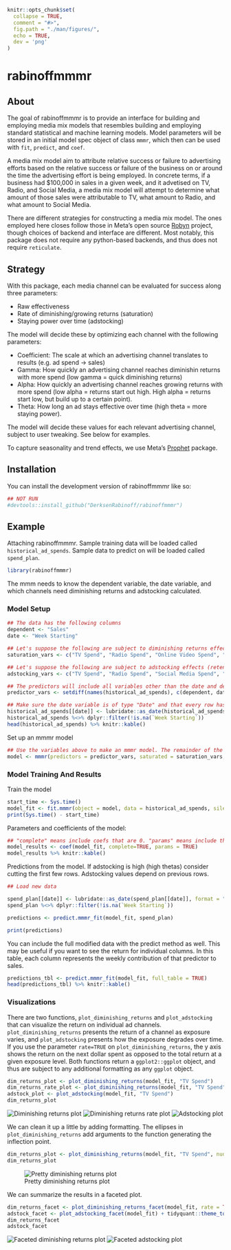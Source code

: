 ```r
knitr::opts_chunk$set(
  collapse = TRUE,
  comment = "#>",
  fig.path = "./man/figures/",
  echo = TRUE,
  dev = 'png'
)
```
  
# rabinoffmmmr

<!-- badges: start -->
<!-- badges: end -->

## About

The goal of rabinoffmmmr is to provide an interface for building and employing media mix models that resembles building and employing standard statistical and machine learning models. Model parameters will be stored in an initial model spec object of class `mmmr`, which then can be used with `fit`, `predict`, and `coef`. 

A media mix model aim to attribute relative success or failure to advertising efforts based on the relative success or failure of the business on or around the time the advertising effort is being employed. In concrete terms, if a business had $100,000 in sales in a given week, and it advetised on TV, Radio, and Social Media, a media mix model will attempt to determine what amount of those sales were attributable to TV, what amount to Radio, and what amount to Social Media.

There are different strategies for constructing a media mix model. The ones employed here closes follow those in Meta's open source [Robyn](https://facebookexperimental.github.io/Robyn/) project, though choices of backend and interface are different. Most notably, this package does not require any python-based backends, and thus does not require `reticulate`. 

## Strategy

With this package, each media channel can be evaluated for success along three parameters:

- Raw effectiveness
- Rate of diminishing/growing returns (saturation)
- Staying power over time (adstocking)

The model will decide these by optimizing each channel with the following parameters:

- Coefficient: The scale at which an advertising channel translates to results (e.g. ad spend -> sales)
- Gamma:       How quickly an advertising channel reaches diminishin returns with more spend (low gamma = quick diminishing returns)
- Alpha:       How quickly an advertising channel reaches growing returns with more spend (low alpha = returns start out high. High alpha = returns start low, but build up to a certain point).
- Theta:       How long an ad stays effective over time (high theta = more staying power).

The model will decide these values for each relevant advertising channel, subject to user tweaking. See below for examples.

To capture seasonality and trend effects, we use Meta's [Prophet](https://facebook.github.io/prophet/) package.

## Installation

You can install the development version of rabinoffmmmr like so:

``` r
## NOT RUN
#devtools::install_github("DerksenRabinoff/rabinoffmmmr")
```

## Example

Attaching rabinoffmmmr. Sample training data will be loaded called `historical_ad_spends`. Sample data to predict on will be loaded called `spend_plan`.

```r
library(rabinoffmmmr)
```
 
The mmm needs to know the dependent variable, the date variable, and which channels need diminishing returns and adstocking calculated.

### Model Setup

```r
## The data has the following columns
dependent <- "Sales"
date <- "Week Starting"

## Let's suppose the following are subject to diminishing returns effects
saturation_vars <- c("TV Spend", "Radio Spend", "Online Video Spend", "Social Media Spend")

## Let's suppose the following are subject to adstocking effects (retention in consumer memory)
adstocking_vars <- c("TV Spend", "Radio Spend", "Social Media Spend", "Search Ads Spend", "Direct Mail Spend")

## The predictors will include all variables other than the date and dependent variable
predictor_vars <- setdiff(names(historical_ad_spends), c(dependent, date))

## Make sure the date variable is of type "Date" and that every row has a date
historical_ad_spends[[date]] <- lubridate::as_date(historical_ad_spends[[date]])
historical_ad_spends %<>% dplyr::filter(!is.na(`Week Starting`))
head(historical_ad_spends) %>% knitr::kable()
```
 
Set up an mmmr model
```r
## Use the variables above to make an mmmr model. The remainder of the variables will use default values
model <- mmmr(predictors = predictor_vars, saturated = saturation_vars, adstocked = adstocking_vars, dep_col = dependent, date_col = date)
```
 
### Model Training And Results
 
Train the model
```r
start_time <- Sys.time()
model_fit <- fit.mmmr(object = model, data = historical_ad_spends, silent = TRUE, maxiter = 1)
print(Sys.time() - start_time)
``` 

Parameters and coefficients of the model:
```r
## "complete" means include coefs that are 0. "params" means include the alpha, gamma, and theta parameters of the fit.
model_results <- coef(model_fit, complete=TRUE, params = TRUE)
model_results %>% knitr::kable()
```

Predictions from the model. If adstocking is high (high thetas) consider cutting the first few rows. Adstocking values depend on previous rows.
```r
## Load new data

spend_plan[[date]] <- lubridate::as_date(spend_plan[[date]], format = "%B %d, %Y")
spend_plan %<>% dplyr::filter(!is.na(`Week Starting`))

predictions <- predict.mmmr_fit(model_fit, spend_plan)

print(predictions)
```

You can include the full modified data with the predict method as well. This may be useful if you want to see the return for individual columns. In this table, each column represents the weekly contribution of that predictor to sales.
```r
predictions_tbl <- predict.mmmr_fit(model_fit, full_table = TRUE)
head(predictions_tbl) %>% knitr::kable()
```

### Visualizations

There are two functions, `plot_diminishing_returns` and `plot_adstocking` that can visualize the return on individual ad channels. `plot_diminishing_returns` presents the return of a channel as exposure varies, and `plot_adstocking` presents how the exposure degrades over time. If you use the parameter `rate=TRUE` on `plot_diminishing_returns`, the y axis shows the return on the next dollar spent as opposed to the total return at a given exposure level. Both functions return a `ggplot2::ggplot` object, and thus are subject to any additional formatting as any `ggplot` object.

```r
dim_returns_plot <- plot_diminishing_returns(model_fit, "TV Spend")
dim_returns_rate_plot <- plot_diminishing_returns(model_fit, "TV Spend", rate=TRUE)
adstock_plot <- plot_adstocking(model_fit, "TV Spend")
dim_returns_plot
```
![Diminishing returns plot](./man/figures/dim_return_plot.png)
![Diminishing returns rate plot](./man/figures/dim_return_rate_plot.png)
![Adstocking plot](./man/figures/adstock_plot.png)

We can clean it up a little by adding formatting. The ellipses in `plot_diminishing_returns` add arguments to the function generating the inflection point.

```r
dim_returns_plot <- plot_diminishing_returns(model_fit, "TV Spend", nudge_x = 1300, size = 4) + tidyquant::theme_tq()
dim_returns_plot
```
![Pretty diminishing returns plot](./man/figures/dim_returns_pretty.png)


We can summarize the results in a faceted plot.

```r
dim_returns_facet <- plot_diminishing_returns_facet(model_fit, rate = TRUE, ncol = 2, vjust = 0, hjust = 1) + tidyquant::theme_tq()
adstock_facet <- plot_adstocking_facet(model_fit) + tidyquant::theme_tq()
dim_returns_facet
adstock_facet
```

![Faceted diminishing returns plot](./man/figures/dim_returns_facet.png)
![Faceted adstocking plot](./man/figures/adstock_facet.png)
